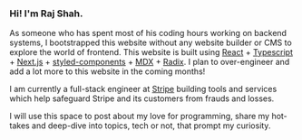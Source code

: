 ### Hi! I'm Raj Shah.

As someone who has spent most of his coding hours working on backend systems, I bootstrapped this website without any website builder or CMS to explore the world of frontend. This website is built using [React](https://reactjs.org/docs/getting-started.html) + [Typescript](https://www.typescriptlang.org/docs/) + [Next.js](https://nextjs.org/docs/getting-started) + [styled-components](https://styled-components.com/) + [MDX](https://mdxjs.com/) + [Radix](https://www.radix-ui.com/). I plan to over-engineer and add a lot more to this website in the coming months!

I am currently a full-stack engineer at [Stripe](https://stripe.com/) building tools and services which help safeguard Stripe and its customers from frauds and losses.

I will use this space to post about my love for programming, share my hot-takes and deep-dive into topics, tech or not, that prompt my curiosity.
